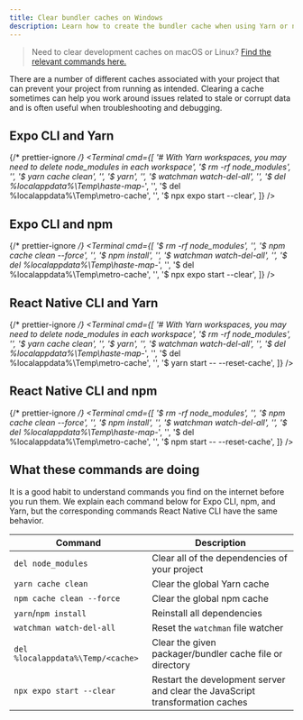 ```yaml
---
title: Clear bundler caches on Windows
description: Learn how to create the bundler cache when using Yarn or npm with Expo CLI or React Native CLI on Windows.
---
```



> Need to clear development caches on macOS or Linux? [Find the relevant commands here.](clear-cache-macos-linux.mdx)

There are a number of different caches associated with your project that can prevent your project from running as intended. Clearing a cache sometimes can help you work around issues related to stale or corrupt data and is often useful when troubleshooting and debugging.

## Expo CLI and Yarn

{/* prettier-ignore */}
<Terminal
  cmd={[
    '# With Yarn workspaces, you may need to delete node_modules in each workspace',
    '$ rm -rf node_modules',
    '',
    '$ yarn cache clean',
    '',
    '$ yarn',
    '',
    '$ watchman watch-del-all',
    '',
    '$ del %localappdata%\Temp\haste-map-*',
    '',
    '$ del %localappdata%\Temp\metro-cache',
    '',
    '$ npx expo start --clear',
  ]}
/>

## Expo CLI and npm

{/* prettier-ignore */}
<Terminal
  cmd={[
    '$ rm -rf node_modules',
    '',
    '$ npm cache clean --force',
    '',
    '$ npm install',
    '',
    '$ watchman watch-del-all',
    '',
    '$ del %localappdata%\Temp\haste-map-*',
    '',
    '$ del %localappdata%\Temp\metro-cache',
    '',
    '$ npx expo start --clear',
  ]}
/>

## React Native CLI and Yarn

{/* prettier-ignore */}
<Terminal
  cmd={[
    '# With Yarn workspaces, you may need to delete node_modules in each workspace',
    '$ rm -rf node_modules',
    '',
    '$ yarn cache clean',
    '',
    '$ yarn',
    '',
    '$ watchman watch-del-all',
    '',
    '$ del %localappdata%\Temp\haste-map-*',
    '',
    '$ del %localappdata%\Temp\metro-cache',
    '',
    '$ yarn start -- --reset-cache',
  ]}
/>

## React Native CLI and npm

{/* prettier-ignore */}
<Terminal
  cmd={[
    '$ rm -rf node_modules',
    '',
    '$ npm cache clean --force',
    '',
    '$ npm install',
    '',
    '$ watchman watch-del-all',
    '',
    '$ del %localappdata%\Temp\haste-map-*',
    '',
    '$ del %localappdata%\Temp\metro-cache',
    '',
    '$ npm start -- --reset-cache',
  ]}
/>

## What these commands are doing

It is a good habit to understand commands you find on the internet before you run them. We explain each command below for Expo CLI, npm, and Yarn, but the corresponding commands React Native CLI have the same behavior.

| Command                           | Description                                                                   |
| --------------------------------- | ----------------------------------------------------------------------------- |
| `del node_modules`                | Clear all of the dependencies of your project                                 |
| `yarn cache clean`                | Clear the global Yarn cache                                                   |
| `npm cache clean --force`         | Clear the global npm cache                                                    |
| `yarn`/`npm install`              | Reinstall all dependencies                                                    |
| `watchman watch-del-all`          | Reset the `watchman` file watcher                                             |
| `del %localappdata%\Temp/<cache>` | Clear the given packager/bundler cache file or directory                      |
| `npx expo start --clear`          | Restart the development server and clear the JavaScript transformation caches |

